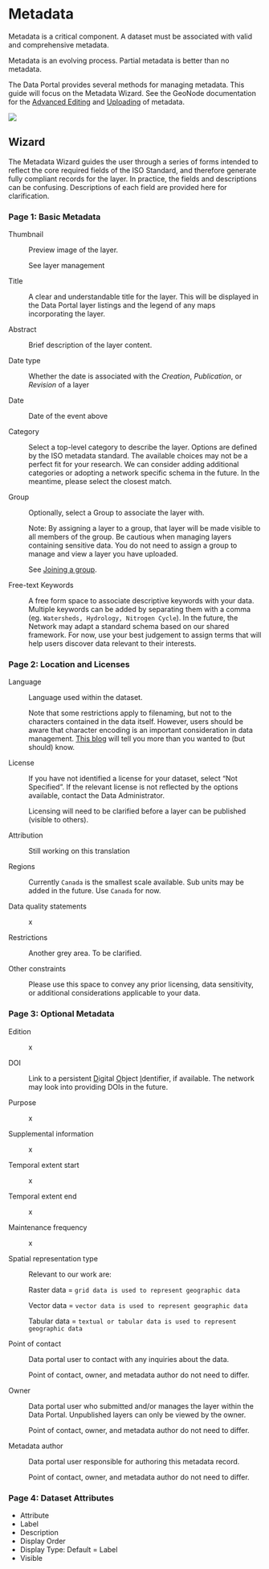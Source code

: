 # Metadata

Metadata is a critical component. A dataset must be associated with valid and comprehensive metadata.

Metadata is an evolving process. Partial metadata is better than no metadata.

The Data Portal provides several methods for managing metadata. This guide will focus on the Metadata Wizard. See the GeoNode documentation for the [Advanced Editing](https://docs.geonode.org/en/3.2.x/usage/managing_layers/layer_metadata.html#metadata-advanced-editing){target="_blank"} and [Uploading](https://docs.geonode.org/en/3.2.x/usage/managing_layers/layer_metadata.html#uploading-metadata){target="_blank"} of metadata.

![](images/paste-A07DE6E2.png)

## Wizard

The Metadata Wizard guides the user through a series of forms intended to reflect the core required fields of the ISO Standard, and therefore generate fully compliant records for the layer. In practice, the fields and descriptions can be confusing. Descriptions of each field are provided here for clarification.

### Page 1: Basic Metadata

Thumbnail

:   Preview image of the layer.

    See layer management

Title

:   A clear and understandable title for the layer. This will be displayed in the Data Portal layer listings and the legend of any maps incorporating the layer.

Abstract

:   Brief description of the layer content.

Date type

:   Whether the date is associated with the *Creation*, *Publication*, or *Revision* of a layer

Date

:   Date of the event above

Category

:   Select a top-level category to describe the layer. Options are defined by the ISO metadata standard. The available choices may not be a perfect fit for your research. We can consider adding additional categories or adopting a network specific schema in the future. In the meantime, please select the closest match.

Group

:   Optionally, select a Group to associate the layer with.

    Note: By assigning a layer to a group, that layer will be made visible to all members of the group. Be cautious when managing layers containing sensitive data. You do not need to assign a group to manage and view a layer you have uploaded.

    See [Joining a group](#joining-a-group).

Free-text Keywords

:   A free form space to associate descriptive keywords with your data. Multiple keywords can be added by separating them with a comma (eg. `Watersheds, Hydrology, Nitrogen Cycle`). In the future, the Network may adapt a standard schema based on our shared framework. For now, use your best judgement to assign terms that will help users discover data relevant to their interests.

### Page 2: Location and Licenses

Language

:   Language used within the dataset.

    Note that some restrictions apply to filenaming, but not to the characters contained in the data itself. However, users should be aware that character encoding is an important consideration in data management. [This blog](https://www.joelonsoftware.com/2003/10/08/the-absolute-minimum-every-software-developer-absolutely-positively-must-know-about-unicode-and-character-sets-no-excuses/){target="_blank"} will tell you more than you wanted to (but should) know.

License

:   If you have not identified a license for your dataset, select "Not Specified". If the relevant license is not reflected by the options available, contact the Data Administrator.

    Licensing will need to be clarified before a layer can be published (visible to others).

Attribution

:   Still working on this translation

Regions

:   Currently `Canada` is the smallest scale available. Sub units may be added in the future. Use `Canada` for now.

Data quality statements

:   x

Restrictions

:   Another grey area. To be clarified.

Other constraints

:   Please use this space to convey any prior licensing, data sensitivity, or additional considerations applicable to your data.

### Page 3: Optional Metadata

Edition

:   x

DOI

:   Link to a persistent [D]{.ul}igital [O]{.ul}bject [I]{.ul}dentifier, if available. The network may look into providing DOIs in the future.

Purpose

:   x

Supplemental information

:   x

Temporal extent start

:   x

Temporal extent end

:   x

Maintenance frequency

:   x

Spatial representation type

:   Relevant to our work are:

    Raster data = `grid data is used to represent geographic data`

    Vector data = `vector data is used to represent geographic data`

    Tabular data = `textual or tabular data is used to represent geographic data`

Point of contact

:   Data portal user to contact with any inquiries about the data.

    Point of contact, owner, and metadata author do not need to differ.

Owner

:   Data portal user who submitted and/or manages the layer within the Data Portal. Unpublished layers can only be viewed by the owner.

    Point of contact, owner, and metadata author do not need to differ.

Metadata author

:   Data portal user responsible for authoring this metadata record.

    Point of contact, owner, and metadata author do not need to differ.

### Page 4: Dataset Attributes

-   Attribute
-   Label
-   Description
-   Display Order
-   Display Type: Default = Label
-   Visible
